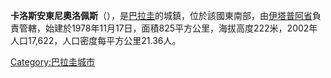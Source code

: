 {{Coord|26|23|59|S|54|45|36|W|display=title}}

'''卡洛斯安東尼奧洛佩斯'''（{{lang-es|Carlos Antonio López}}），是[[巴拉圭|巴拉圭]]的城鎮，位於該國東南部，由[[伊塔普阿省|伊塔普阿省]]負責管轄，始建於1978年11月17日，面積825平方公里，海拔高度222米，2002年人口17,622，人口密度每平方公里21.36人。

{{Paraguay-geo-stub}}
[[Category:巴拉圭城市|Category:巴拉圭城市]]